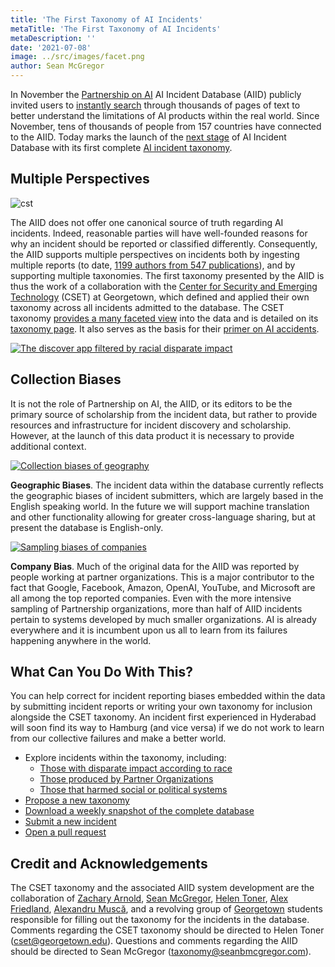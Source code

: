 ```yaml
---
title: 'The First Taxonomy of AI Incidents'
metaTitle: 'The First Taxonomy of AI Incidents'
metaDescription: ''
date: '2021-07-08'
image: ../src/images/facet.png
author: Sean McGregor
---
```


In November the [Partnership on AI](http://partnershiponai.org/) AI Incident Database (AIID) publicly invited users to [instantly search](/apps/discover) through thousands of pages of text to better understand the limitations of AI products within the real world. Since November, tens of thousands of people from 157 countries have connected to the AIID. Today marks the launch of the [next stage](/research/2-roadmap) of AI Incident Database with its first complete [AI incident taxonomy](/research/4-taxonomies).

## Multiple Perspectives

![cst](../src/images/cset.png)

The AIID does not offer one canonical source of truth regarding AI incidents. Indeed, reasonable parties will have well-founded reasons for why an incident should be reported or classified differently. Consequently, the AIID supports multiple perspectives on incidents both by ingesting multiple reports (to date, [1199 authors from 547 publications](/summaries/leaderboard)), and by supporting multiple taxonomies. The first taxonomy presented by the AIID is thus the work of a collaboration with the [Center for Security and Emerging Technology](https://cset.georgetown.edu/) (CSET) at Georgetown, which defined and applied their own taxonomy across all incidents admitted to the database. The CSET taxonomy [provides a many faceted view](/taxonomy/cset) into the data and is detailed on its [taxonomy page](/taxonomy/cset). It also serves as the basis for their [primer on AI accidents](https://cset.georgetown.edu/publication/ai-accidents-an-emerging-threat/).

[![The discover app filtered by racial disparate impact](../src/images/facet.png)](/apps/discover?classifications=CSET%3AHarm%20Distribution%20Basis%3ARace)

## Collection Biases

It is not the role of Partnership on AI, the AIID, or its editors to be the primary source of scholarship from the incident data, but rather to provide resources and infrastructure for incident discovery and scholarship. However, at the launch of this data product it is necessary to provide additional context.

[![Collection biases of geography](../src/images/pie_geography.png)](/taxonomy/cset)

**Geographic Biases**. The incident data within the database currently reflects the geographic biases of incident submitters, which are largely based in the English speaking world. In the future we will support machine translation and other functionality allowing for greater cross-language sharing, but at present the database is English-only.

[![Sampling biases of companies](../src/images/pie_companies.png)](/taxonomy/cset)

**Company Bias**. Much of the original data for the AIID was reported by people working at partner organizations. This is a major contributor to the fact that Google, Facebook, Amazon, OpenAI, YouTube, and Microsoft are all among the top reported companies. Even with the more intensive sampling of Partnership organizations, more than half of AIID incidents pertain to systems developed by much smaller organizations. AI is already everywhere and it is incumbent upon us all to learn from its failures happening anywhere in the world.

## What Can You Do With This?

You can help correct for incident reporting biases embedded within the data by submitting incident reports or writing your own taxonomy for inclusion alongside the CSET taxonomy. An incident first experienced in Hyderabad will soon find its way to Hamburg (and vice versa) if we do not work to learn from our collective failures and make a better world.

- Explore incidents within the taxonomy, including:
    - [Those with disparate impact according to race](/apps/discover?classifications=CSET%3AHarm%20Distribution%20Basis%3ARace)
    - [Those produced by Partner Organizations](/apps/discover?classifications=CSET%3ASystem%20Developer%3AAmazon%7C%7CCSET%3ASystem%20Developer%3AGoogle%7C%7CCSET%3ASystem%20Developer%3AMicrosoft%7C%7CCSET%3ASystem%20Developer%3AOpenAI%7C%7CCSET%3ASystem%20Developer%3AFacebook%7C%7CCSET%3ASystem%20Developer%3AYouTube)
    - [Those that harmed social or political systems](/apps/discover?classifications=CSET%3AHarm%20Type%3AHarm%20to%20social%20or%20political%20systems)
- [Propose a new taxonomy](/contact)
- [Download a weekly snapshot of the complete database](/research/snapshots)
- [Submit a new incident](/apps/quickadd)
- [Open a pull request](https://github.com/PartnershipOnAI/aiid)

## Credit and Acknowledgements

The CSET taxonomy and the associated AIID system development are the collaboration of [Zachary Arnold](https://cset.georgetown.edu/staff/zachary-arnold/), [Sean McGregor](https://seanbmcgregor.com/), [Helen Toner](https://cset.georgetown.edu/staff/helen-toner/), [Alex Friedland](https://cset.georgetown.edu/staff/alex-friedland/), [Alexandru Muscă](https://github.com/alexmcode), and a revolving group of [Georgetown](https://www.georgetown.edu/) students responsible for filling out the taxonomy for the incidents in the database. Comments regarding the CSET taxonomy should be directed to Helen Toner (cset@georgetown.edu). Questions and comments regarding the AIID should be directed to Sean McGregor (taxonomy@seanbmcgregor.com).
